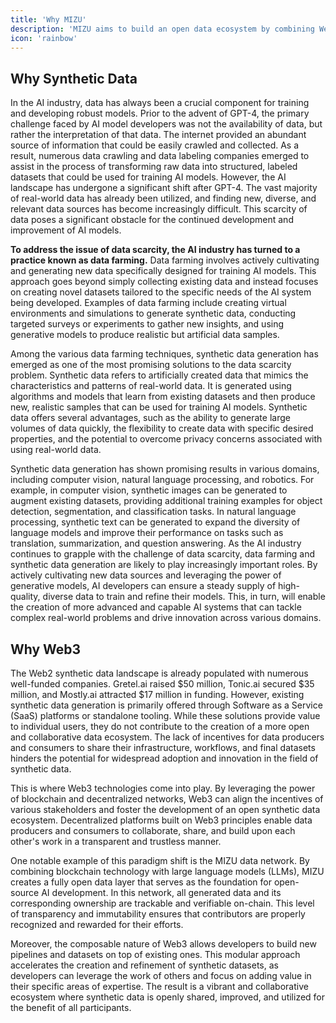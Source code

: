 ```yaml
---
title: 'Why MIZU'
description: 'MIZU aims to build an open data ecosystem by combining Web3 and synthetic data.'
icon: 'rainbow'
---
```


## Why Synthetic Data

In the AI industry, data has always been a crucial component for training and developing robust models. Prior to the advent of GPT-4, the primary challenge faced by AI model developers was not the availability of data, but rather the interpretation of that data. The internet provided an abundant source of information that could be easily crawled and collected. As a result, numerous data crawling and data labeling companies emerged to assist in the process of transforming raw data into structured, labeled datasets that could be used for training AI models. However, the AI landscape has undergone a significant shift after GPT-4. The vast majority of real-world data has already been utilized, and finding new, diverse, and relevant data sources has become increasingly difficult. This scarcity of data poses a significant obstacle for the continued development and improvement of AI models.

__To address the issue of data scarcity, the AI industry has turned to a practice known as data farming.__ Data farming involves actively cultivating and generating new data specifically designed for training AI models. This approach goes beyond simply collecting existing data and instead focuses on creating novel datasets tailored to the specific needs of the AI system being developed. Examples of data farming include creating virtual environments and simulations to generate synthetic data, conducting targeted surveys or experiments to gather new insights, and using generative models to produce realistic but artificial data samples.

Among the various data farming techniques, synthetic data generation has emerged as one of the most promising solutions to the data scarcity problem. Synthetic data refers to artificially created data that mimics the characteristics and patterns of real-world data. It is generated using algorithms and models that learn from existing datasets and then produce new, realistic samples that can be used for training AI models. Synthetic data offers several advantages, such as the ability to generate large volumes of data quickly, the flexibility to create data with specific desired properties, and the potential to overcome privacy concerns associated with using real-world data.

Synthetic data generation has shown promising results in various domains, including computer vision, natural language processing, and robotics. For example, in computer vision, synthetic images can be generated to augment existing datasets, providing additional training examples for object detection, segmentation, and classification tasks. In natural language processing, synthetic text can be generated to expand the diversity of language models and improve their performance on tasks such as translation, summarization, and question answering.
As the AI industry continues to grapple with the challenge of data scarcity, data farming and synthetic data generation are likely to play increasingly important roles. By actively cultivating new data sources and leveraging the power of generative models, AI developers can ensure a steady supply of high-quality, diverse data to train and refine their models. This, in turn, will enable the creation of more advanced and capable AI systems that can tackle complex real-world problems and drive innovation across various domains.

## Why Web3

The Web2 synthetic data landscape is already populated with numerous well-funded companies. Gretel.ai raised $50 million, Tonic.ai secured $35 million, and Mostly.ai attracted $17 million in funding. However, existing synthetic data generation is primarily offered through Software as a Service (SaaS) platforms or standalone tooling. While these solutions provide value to individual users, they do not contribute to the creation of a more open and collaborative data ecosystem. The lack of incentives for data producers and consumers to share their infrastructure, workflows, and final datasets hinders the potential for widespread adoption and innovation in the field of synthetic data.

This is where Web3 technologies come into play. By leveraging the power of blockchain and decentralized networks, Web3 can align the incentives of various stakeholders and foster the development of an open synthetic data ecosystem. Decentralized platforms built on Web3 principles enable data producers and consumers to collaborate, share, and build upon each other's work in a transparent and trustless manner.

One notable example of this paradigm shift is the MIZU data network. By combining blockchain technology with large language models (LLMs), MIZU creates a fully open data layer that serves as the foundation for open-source AI development. In this network, all generated data and its corresponding ownership are trackable and verifiable on-chain. This level of transparency and immutability ensures that contributors are properly recognized and rewarded for their efforts.

Moreover, the composable nature of Web3 allows developers to build new pipelines and datasets on top of existing ones. This modular approach accelerates the creation and refinement of synthetic datasets, as developers can leverage the work of others and focus on adding value in their specific areas of expertise. The result is a vibrant and collaborative ecosystem where synthetic data is openly shared, improved, and utilized for the benefit of all participants.
